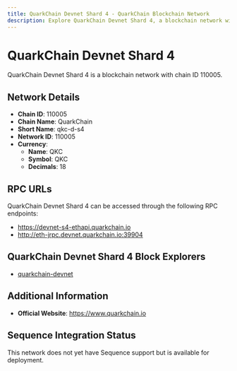 ```yaml
--- 
title: QuarkChain Devnet Shard 4 - QuarkChain Blockchain Network
description: Explore QuarkChain Devnet Shard 4, a blockchain network with chain ID 110005. Learn about its native currency, QKC, and how to interact with the network.
---
```


# QuarkChain Devnet Shard 4

QuarkChain Devnet Shard 4 is a blockchain network with chain ID 110005.

## Network Details

- **Chain ID**: 110005
- **Chain Name**: QuarkChain
- **Short Name**: qkc-d-s4
- **Network ID**: 110005
- **Currency**: 
  - **Name**: QKC
  - **Symbol**: QKC
  - **Decimals**: 18

## RPC URLs

QuarkChain Devnet Shard 4 can be accessed through the following RPC endpoints:

- https://devnet-s4-ethapi.quarkchain.io
- http://eth-jrpc.devnet.quarkchain.io:39904

## QuarkChain Devnet Shard 4 Block Explorers

- [quarkchain-devnet](https://devnet.quarkchain.io/4)

## Additional Information

- **Official Website**: https://www.quarkchain.io

## Sequence Integration Status

This network does not yet have Sequence support but is available for deployment.
